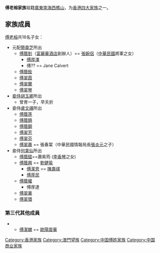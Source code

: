 '''傅老榕家族'''祖籍[[廣東|廣東]][[南海|南海]][[西樵山|西樵山]]，为[[香港四大家族|香港四大家族]]之一。

==家族成員==
[[傅老榕|傅老榕]]共16名子女：
* 元配[[簡靈芝|簡靈芝]]所出
** [[傅蔭釗|傅蔭釗]]（[[富麗華酒店|富麗華酒店]]創辦人）== [[張婉侶|張婉侶]]（[[中華民國|中華民國]]將軍之女）
*** [[傅厚澤|傅厚澤]]
*** 傅?? == Jane Calvert
** [[傅蔭銓|傅蔭銓]]
** [[傅翠霞|傅翠霞]]
** [[傅翠蘭|傅翠蘭]]
** [[傅翠琴|傅翠琴]]
* [[妾侍|妾侍]][[胡玉卿|胡玉卿]]所出
** 曾育一子，早夭折
* 妾侍[[盧文禪|盧文禪]]所出
** [[傅蔭箎|傅蔭箎]]
** [[傅蔭錡|傅蔭錡]]
** [[傅蔭鋼|傅蔭鋼]]
** [[傅翠芳|傅翠芳]]
** [[傅翠芬|傅翠芬]]
** [[傅翠蕭|傅翠蕭]] == 張春棠（中華民國情報局長[[張炎元|張炎元]]之子）
* 妾侍[[何美仙|何美仙]]所出
** [[傅蔭鎈|傅蔭鎈]]==蕭紫筠 ([[李香琴|李香琴]]之女)
** [[傅蔭興|傅蔭興]] == [[劉健瑜|劉健瑜]]
*** [[傅潔恩|傅潔恩]] == [[陳壽祺_(香港)|陳壽祺]]
*** [[傅厚民|傅厚民]]
** [[傅蔭權|傅蔭權]]
***傅厚達
** [[傅翠華|傅翠華]]
** [[傅翠環|傅翠環]]

===第三代其他成員===
*** [[傅潔嫻|傅潔嫻]] == [[歐陽震華|歐陽震華]]

[[Category:香港家族|Category:香港家族]]
[[Category:澳門望族|Category:澳門望族]]
[[Category:中国傅姓家族|Category:中国傅姓家族]]
[[Category:中国商业家族|Category:中国商业家族]]